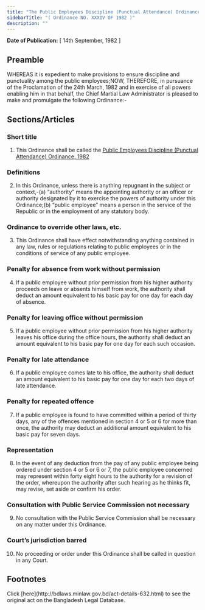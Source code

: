 ```yaml
---
title: "The Public Employees Discipline (Punctual Attendance) Ordinance, 1982"
sidebarTitle: "( Ordinance NO. XXXIV OF 1982 )"
description: ""
---
```


**Date of Publication:** [ 14th September, 1982 ]

## Preamble

WHEREAS it is expedient to make provisions to ensure discipline and punctuality among the public employees;NOW, THEREFORE, in pursuance of the Proclamation of the 24th March, 1982 and in exercise of all powers enabling him in that behalf, the Chief Martial Law Administrator is pleased to make and promulgate the following Ordinance:-

## Sections/Articles

### Short title

1. This Ordinance shall be called the [Public Employees Discipline (Punctual Attendance) Ordinance, 1982](/act-632.html "Public Employees Discipline (Punctual Attendance) Ordinance, 1982")

### Definitions

2. In this Ordinance, unless there is anything repugnant in the subject or context,-(a) “authority” means the appointing authority or an officer or authority designated by it to exercise the powers of authority under this Ordinance;(b) “public employee” means a person in the service of the Republic or in the employment of any statutory body.

### Ordinance to override other laws, etc.

3. This Ordinance shall have effect notwithstanding anything contained in any law, rules or regulations relating to public employees or in the conditions of service of any public employee.

### Penalty for absence from work without permission

4. If a public employee without prior permission from his higher authority proceeds on leave or absents himself from work, the authority shall deduct an amount equivalent to his basic pay for one day for each day of absence.

### Penalty for leaving office without permission

5. If a public employee without prior permission from his higher authority leaves his office during the office hours, the authority shall deduct an amount equivalent to his basic pay for one day for each such occasion.

### Penalty for late attendance

6. If a public employee comes late to his office, the authority shall deduct an amount equivalent to his basic pay for one day for each two days of late attendance.

### Penalty for repeated offence

7. If a public employee is found to have committed within a period of thirty days, any of the offences mentioned in section 4 or 5 or 6 for more than once, the authority may deduct an additional amount equivalent to his basic pay for seven days.

### Representation

8. In the event of any deduction from the pay of any public employee being ordered under section 4 or 5 or 6 or 7, the public employee concerned may represent within forty eight hours to the authority for a revision of the order, whereupon the authority after such hearing as he thinks fit, may revise, set aside or confirm his order.

### Consultation with Public Service Commission not necessary

9. No consultation with the Public Service Commission shall be necessary on any matter under this Ordinance.

### Court’s jurisdiction barred

10. No proceeding or order under this Ordinance shall be called in question in any Court.

## Footnotes

<Note>
  Click [here](http://bdlaws.minlaw.gov.bd/act-details-632.html) to see the original act on the Bangladesh Legal Database.
</Note>
